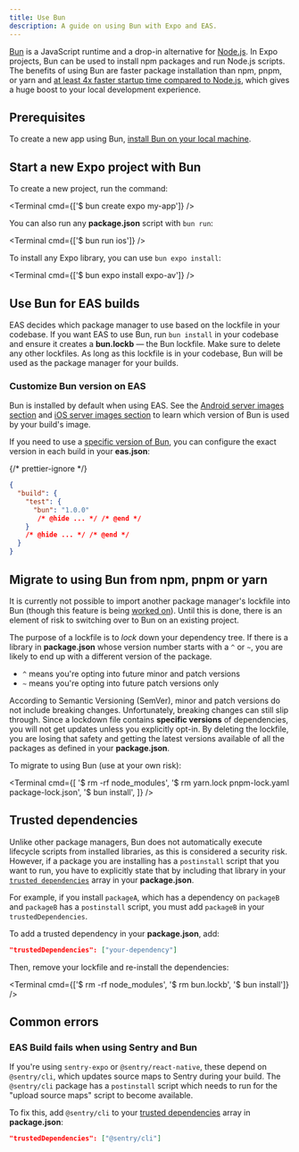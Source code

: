 ```yaml
---
title: Use Bun
description: A guide on using Bun with Expo and EAS.
---
```



[Bun](https://bun.sh/) is a JavaScript runtime and a drop-in alternative for [Node.js](https://nodejs.org/en). In Expo projects, Bun can be used to install npm packages and run Node.js scripts. The benefits of using Bun are faster package installation than npm, pnpm, or yarn and [at least 4x faster startup time compared to Node.js](https://bun.sh/docs#design-goals), which gives a huge boost to your local development experience.

## Prerequisites

To create a new app using Bun, [install Bun on your local machine](https://bun.sh/docs/installation#installing).

## Start a new Expo project with Bun

To create a new project, run the command:

<Terminal cmd={['$ bun create expo my-app']} />

You can also run any **package.json** script with `bun run`:

<Terminal cmd={['$ bun run ios']} />

To install any Expo library, you can use `bun expo install`:

<Terminal cmd={['$ bun expo install expo-av']} />

## Use Bun for EAS builds

EAS decides which package manager to use based on the lockfile in your codebase. If you want EAS to use Bun, run `bun install` in your codebase and ensure it creates a **bun.lockb** &mdash; the Bun lockfile. Make sure to delete any other lockfiles. As long as this lockfile is in your codebase, Bun will be used as the package manager for your builds.

### Customize Bun version on EAS

Bun is installed by default when using EAS. See the [Android server images section](/build-reference/infrastructure/#android-server-images) and [iOS server images section](/build-reference/infrastructure/#ios-server-images) to learn which version of Bun is used by your build's image.

If you need to use a [specific version of Bun](/eas/json/#bun), you can configure the exact version in each build in your **eas.json**:

{/* prettier-ignore */}
```json eas.json
{
  "build": {
    "test": {
      "bun": "1.0.0"
       /* @hide ... */ /* @end */
    }
    /* @hide ... */ /* @end */
  }
}
```

## Migrate to using Bun from npm, pnpm or yarn

It is currently not possible to import another package manager's lockfile into Bun (though this feature is being [worked on](https://github.com/oven-sh/bun/issues/1751)). Until this is done, there is an element of risk to switching over to Bun on an existing project.

The purpose of a lockfile is to _lock_ down your dependency tree. If there is a library in **package.json** whose version number starts with a `^` or `~`, you are likely to end up with a different version of the package.

- `^` means you're opting into future minor and patch versions
- `~` means you're opting into future patch versions only

According to Semantic Versioning (SemVer), minor and patch versions do not include breaking changes. Unfortunately, breaking changes can still slip through. Since a lockdown file contains **specific versions** of dependencies, you will not get updates unless you explicitly opt-in. By deleting the lockfile, you are losing that safety and getting the latest versions available of all the packages as defined in your **package.json**.

To migrate to using Bun (use at your own risk):

<Terminal
  cmd={[
    '$ rm -rf node_modules',
    '$ rm yarn.lock pnpm-lock.yaml package-lock.json',
    '$ bun install',
  ]}
/>

## Trusted dependencies

Unlike other package managers, Bun does not automatically execute lifecycle scripts from installed libraries, as this is considered a security risk. However, if a package you are installing has a `postinstall` script that you want to run, you have to explicitly state that by including that library in your [`trusted dependencies`](https://bun.sh/guides/install/trusted) array in your **package.json**.

For example, if you install `packageA`, which has a dependency on `packageB` and `packageB` has a `postinstall` script, you must add `packageB` in your `trustedDependencies`.

To add a trusted dependency in your **package.json**, add:

```json package.json
"trustedDependencies": ["your-dependency"]
```

Then, remove your lockfile and re-install the dependencies:

<Terminal cmd={['$ rm -rf node_modules', '$ rm bun.lockb', '$ bun install']} />

## Common errors

### EAS Build fails when using Sentry and Bun

If you're using `sentry-expo` or `@sentry/react-native`, these depend on `@sentry/cli`, which updates source maps to Sentry during your build. The `@sentry/cli` package has a `postinstall` script which needs to run for the "upload source maps" script to become available.

To fix this, add `@sentry/cli` to your [trusted dependencies](/#trusted-dependencies) array in **package.json**:

```json package.json
"trustedDependencies": ["@sentry/cli"]
```
